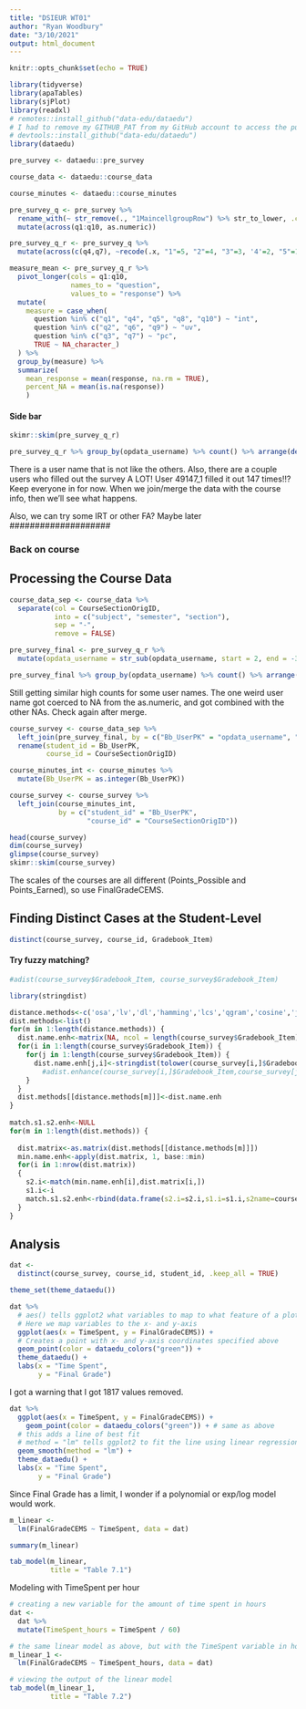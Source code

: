 ```yaml
---
title: "DSIEUR WT01"
author: "Ryan Woodbury"
date: "3/10/2021"
output: html_document
---
```


```r
knitr::opts_chunk$set(echo = TRUE)

library(tidyverse)
library(apaTables)
library(sjPlot)
library(readxl)
# remotes::install_github("data-edu/dataedu")
# I had to remove my GITHUB_PAT from my GitHub account to access the public github repo of dataedu.
# devtools::install_github("data-edu/dataedu")
library(dataedu)
```


```r
pre_survey <- dataedu::pre_survey

course_data <- dataedu::course_data

course_minutes <- dataedu::course_minutes
```

```r
pre_survey_q <- pre_survey %>% 
  rename_with(~ str_remove(., "1MaincellgroupRow") %>% str_to_lower, .cols = Q1MaincellgroupRow1:Q1MaincellgroupRow10) %>% 
  mutate(across(q1:q10, as.numeric))
```

```r
pre_survey_q_r <- pre_survey_q %>% 
  mutate(across(c(q4,q7), ~recode(.x, "1"=5, "2"=4, "3"=3, '4'=2, "5"=1)))
```

```r
measure_mean <- pre_survey_q_r %>% 
  pivot_longer(cols = q1:q10,
               names_to = "question",
               values_to = "response") %>% 
  mutate(
    measure = case_when(
      question %in% c("q1", "q4", "q5", "q8", "q10") ~ "int",
      question %in% c("q2", "q6", "q9") ~ "uv",
      question %in% c("q3", "q7") ~ "pc",
      TRUE ~ NA_character_)
  ) %>% 
  group_by(measure) %>%
  summarize(
    mean_response = mean(response, na.rm = TRUE),
    percent_NA = mean(is.na(response))
    )
```


#### Side bar

####################
```r
skimr::skim(pre_survey_q_r)
```

```r
pre_survey_q_r %>% group_by(opdata_username) %>% count() %>% arrange(desc(n))
```
There is a user name that is not like the others. Also, there are a couple users who filled out the survey A LOT! User 49147_1 filled it out 147 times!!? Keep everyone in for now. When we join/merge the data with the course info, then we'll see what happens.

Also, we can try some IRT or other FA? Maybe later
####################

### Back on course

## Processing the Course Data

```r
course_data_sep <- course_data %>% 
  separate(col = CourseSectionOrigID,
           into = c("subject", "semester", "section"),
           sep = "-",
           remove = FALSE)
```

```r
pre_survey_final <- pre_survey_q_r %>% 
  mutate(opdata_username = str_sub(opdata_username, start = 2, end = -3) %>% as.numeric)
```
```r
pre_survey_final %>% group_by(opdata_username) %>% count() %>% arrange(desc(n)) %>% head()
```
Still getting similar high counts for some user names. The one weird user name got coerced to NA from the as.numeric, and got combined with the other NAs. Check again after merge.

```r
course_survey <- course_data_sep %>% 
  left_join(pre_survey_final, by = c("Bb_UserPK" = "opdata_username", "CourseSectionOrigID" = "opdata_CourseID")) %>% 
  rename(student_id = Bb_UserPK,
         course_id = CourseSectionOrigID)
```

```r
course_minutes_int <- course_minutes %>% 
  mutate(Bb_UserPK = as.integer(Bb_UserPK))

course_survey <- course_survey %>% 
  left_join(course_minutes_int,
            by = c("student_id" = "Bb_UserPK",
                   "course_id" = "CourseSectionOrigID"))
```

```r
head(course_survey)
dim(course_survey)
glimpse(course_survey)
skimr::skim(course_survey)
```

The scales of the courses are all different (Points_Possible and Points_Earned), so use FinalGradeCEMS.

## Finding Distinct Cases at the Student-Level

```r
distinct(course_survey, course_id, Gradebook_Item)
```


#### Try fuzzy matching?

```r
#adist(course_survey$Gradebook_Item, course_survey$Gradebook_Item)

library(stringdist)

distance.methods<-c('osa','lv','dl','hamming','lcs','qgram','cosine','jaccard','jw')
dist.methods<-list()
for(m in 1:length(distance.methods)) {
  dist.name.enh<-matrix(NA, ncol = length(course_survey$Gradebook_Item),nrow = length(course_survey$Gradebook_Item))
  for(i in 1:length(course_survey$Gradebook_Item)) {
    for(j in 1:length(course_survey$Gradebook_Item)) { 
      dist.name.enh[j,i]<-stringdist(tolower(course_survey[i,]$Gradebook_Item),tolower(course_survey[j,]$Gradebook_Item),method = distance.methods[m])      
        #adist.enhance(course_survey[i,]$Gradebook_Item,course_survey[j,]$Gradebook_Item)
    }  
  }
  dist.methods[[distance.methods[m]]]<-dist.name.enh
}
 
match.s1.s2.enh<-NULL
for(m in 1:length(dist.methods)) {
 
  dist.matrix<-as.matrix(dist.methods[[distance.methods[m]]])
  min.name.enh<-apply(dist.matrix, 1, base::min)
  for(i in 1:nrow(dist.matrix))
  {
    s2.i<-match(min.name.enh[i],dist.matrix[i,])
    s1.i<-i
    match.s1.s2.enh<-rbind(data.frame(s2.i=s2.i,s1.i=s1.i,s2name=course_survey[s2.i,]$Gradebook_Item, s1name=course_survey[s1.i,]$Gradebook_Item, adist=min.name.enh[i],method=distance.methods[m]),match.s1.s2.enh)
  }
}
```

## Analysis

```r
dat <-
  distinct(course_survey, course_id, student_id, .keep_all = TRUE)
```


```r
theme_set(theme_dataedu())
```

```r
dat %>%
  # aes() tells ggplot2 what variables to map to what feature of a plot
  # Here we map variables to the x- and y-axis
  ggplot(aes(x = TimeSpent, y = FinalGradeCEMS)) + 
  # Creates a point with x- and y-axis coordinates specified above
  geom_point(color = dataedu_colors("green")) + 
  theme_dataedu() +
  labs(x = "Time Spent",
       y = "Final Grade")
```
I got a warning that I got 1817 values removed.

```r
dat %>%
  ggplot(aes(x = TimeSpent, y = FinalGradeCEMS)) +
    geom_point(color = dataedu_colors("green")) + # same as above
  # this adds a line of best fit
  # method = "lm" tells ggplot2 to fit the line using linear regression
  geom_smooth(method = "lm") +
  theme_dataedu() +
  labs(x = "Time Spent",
       y = "Final Grade")
```

Since Final Grade has a limit, I wonder if a polynomial or exp/log model would work.

```r
m_linear <-
  lm(FinalGradeCEMS ~ TimeSpent, data = dat)

summary(m_linear)
```

```r
tab_model(m_linear,
          title = "Table 7.1")
```


Modeling with TimeSpent per hour

```r
# creating a new variable for the amount of time spent in hours
dat <- 
  dat %>% 
  mutate(TimeSpent_hours = TimeSpent / 60)

# the same linear model as above, but with the TimeSpent variable in hours
m_linear_1 <- 
  lm(FinalGradeCEMS ~ TimeSpent_hours, data = dat)

# viewing the output of the linear model
tab_model(m_linear_1,
          title = "Table 7.2")
```

